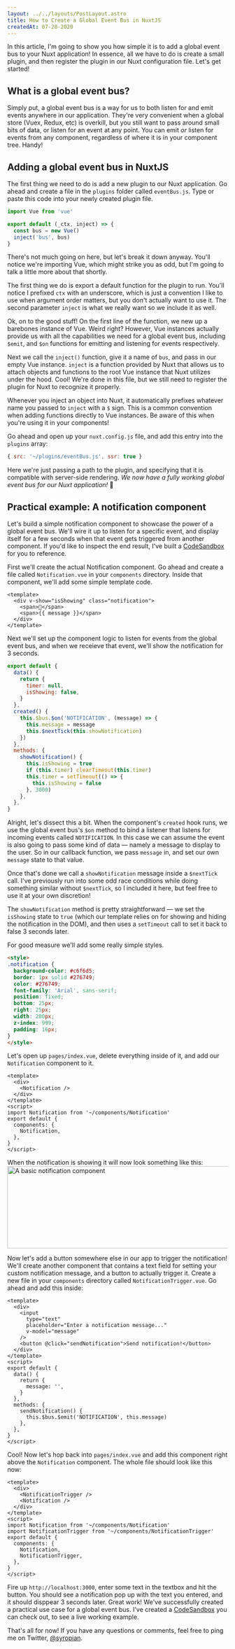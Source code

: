 ```yaml
---
layout: ../../layouts/PostLayout.astro
title: How to Create a Global Event Bus in NuxtJS
createdAt: 07-28-2020
---
```



In this article, I'm going to show you how simple it is to add a global event bus to your Nuxt application! In essence, all we have to do is create a small plugin, and then register the plugin in our Nuxt configuration file. Let's get started!

## What is a global event bus?

Simply put, a global event bus is a way for us to both listen for and emit events anywhere in our application. They're very convenient when a global store (Vuex, Redux, etc) is overkill, but you still want to pass around small bits of data, or listen for an event at any point. You can emit _or_ listen for events from any component, regardless of where it is in your component tree. Handy!

## Adding a global event bus in NuxtJS

The first thing we need to do is add a new plugin to our Nuxt application. Go ahead and create a file in the `plugins` folder called `eventBus.js`. Type or paste this code into your newly created plugin file.

```js
import Vue from 'vue'

export default (_ctx, inject) => {
  const bus = new Vue()
  inject('bus', bus)
}
```

There's not much going on here, but let's break it down anyway. You'll notice we're importing Vue, which might strike you as odd, but I'm going to talk a little more about that shortly.

The first thing we do is export a default function for the plugin to run. You'll notice I prefixed `ctx` with an underscore, which is just a convention I like to use when argument order matters, but you don't actually want to use it. The second parameter `inject` is what we really want so we include it as well.

Ok, on to the good stuff! On the first line of the function, we new up a barebones instance of Vue. Weird right? However, Vue instances actually provide us with all the capabilities we need for a global event bus, including `$emit`, and `$on` functions for emitting and listening for events respectively.

Next we call the `inject()` function, give it a name of `bus`, and pass in our empty Vue instance. `inject` is a function provided by Nuxt that allows us to attach objects and functions to the root Vue instance that Nuxt utilizes under the hood. Cool! We're done in this file, but we still need to register the plugin for Nuxt to recognize it properly.

<Notice>
Whenever you inject an object into Nuxt, it automatically prefixes whatever name you passed to <code>inject</code> with a <code>$</code> sign. This is a common convention when adding functions directly to Vue instances. Be aware of this when you're using it in your components!
</Notice>

Go ahead and open up your `nuxt.config.js` file, and add this entry into the `plugins` array:

```js
{ src: '~/plugins/eventBus.js', ssr: true }
```

Here we're just passing a path to the plugin, and specifying that it is compatible with server-side rendering. _We now have a fully working global event bus for our Nuxt application!_ 🎉

## Practical example: A notification component

Let's build a simple notification component to showcase the power of a global event bus. We'll wire it up to listen for a specific event, and display itself for a few seconds when that event gets triggered from another component. If you'd like to inspect the end result, I've built a [CodeSandbox](https://codesandbox.io/s/friendly-sanderson-kj7eg) for you to reference.

First we'll create the actual Notification component. Go ahead and create a file called `Notification.vue` in your `components` directory. Inside that component, we'll add some simple template code.

```vue
<template>
  <div v-show="isShowing" class="notification">
    <span>🔔</span>
    <span>{{ message }}</span>
  </div>
</template>
```

Next we'll set up the component logic to listen for events from the global event bus, and when we receieve that event, we'll show the notification for 3 seconds.

```js
export default {
  data() {
    return {
      timer: null,
      isShowing: false,
    }
  },
  created() {
    this.$bus.$on('NOTIFICATION', (message) => {
      this.message = message
      this.$nextTick(this.showNotification)
    })
  },
  methods: {
    showNotification() {
      this.isShowing = true
      if (this.timer) clearTimeout(this.timer)
      this.timer = setTimeout(() => {
        this.isShowing = false
      }, 3000)
    },
  },
}
```

Alright, let's dissect this a bit. When the component's `created` hook runs, we use the global event bus's `$on` method to bind a listener that listens for incoming events called `NOTIFICATION`. In this case we can assume the event is also going to pass some kind of data — namely a message to display to the user. So in our callback function, we pass `message` in, and set our own `message` state to that value.

Once that's done we call a `showNotification` message inside a `$nextTick` call. I've previously run into some odd race conditions while doing something similar without `$nextTick`, so I included it here, but feel free to use it at your own discretion!

The `showNotification` method is pretty straightforward — we set the `isShowing` state to `true` (which our template relies on for showing and hiding the notification in the DOM), and then uses a `setTimeout` call to set it back to false 3 seconds later.

For good measure we'll add some really simple styles.

```html
<style>
.notification {
  background-color: #c6f6d5;
  border: 1px solid #276749;
  color: #276749;
  font-family: 'Arial', sans-serif;
  position: fixed;
  bottom: 25px;
  right: 25px;
  width: 280px;
  z-index: 999;
  padding: 16px;
}
</style>
```

Let's open up `pages/index.vue`, delete everything inside of it, and add our `Notification` component to it.

```vue
<template>
  <div>
    <Notification />
  </div>
</template>
<script>
import Notification from '~/components/Notification'
export default {
  components: {
    Notification,
  },
}
</script>
```

When the notification is showing it will now look something like this:
<img src="https://f001.backblazeb2.com/file/syropia-blog/basic-notification.png" alt="A basic notification component" class="border-2 border-gray-300 rounded-lg" width="672" height="188" />

Now let's add a button somewhere else in our app to trigger the notification! We'll create another component that contains a text field for setting your custom notification message, and a button to actually trigger it. Create a new file in your `components` directory called `NotificationTrigger.vue`. Go ahead and add this inside:

```vue
<template>
  <div>
    <input
      type="text"
      placeholder="Enter a notification message..."
      v-model="message"
    />
    <button @click="sendNotification">Send notification!</button>
  </div>
</template>
<script>
export default {
  data() {
    return {
      message: '',
    }
  },
  methods: {
    sendNotification() {
      this.$bus.$emit('NOTIFICATION', this.message)
    },
  },
}
</script>
```

Cool! Now let's hop back into `pages/index.vue` and add this component right above the `Notification` component. The whole file should look like this now:

```vue
<template>
  <div>
    <NotificationTrigger />
    <Notification />
  </div>
</template>
<script>
import Notification from '~/components/Notification'
import NotificationTrigger from '~/components/NotificationTrigger'
export default {
  components: {
    Notification,
    NotificationTrigger,
  },
}
</script>
```

Fire up `http://localhost:3000`, enter some text in the textbox and hit the button. You should see a notification pop up with the text you entered, and it should disppear 3 seconds later. Great work! We've successfully created a practical use case for a global event bus. I've created a [CodeSandbox](https://codesandbox.io/s/friendly-sanderson-kj7eg) you can check out, to see a live working example.

That's all for now! If you have any questions or comments, feel free to ping me on Twitter, [@syropian](https://twitter.com/syropian).

